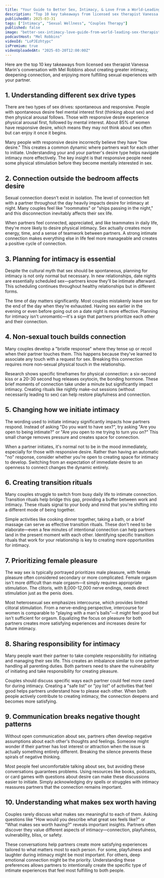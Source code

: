 ```yaml
---
title: "Your Guide to Better Sex, Intimacy, & Love From a World-Leading Sex Therapist"
description: "Top 10 key takeaways from licensed sex therapist Vanessa Marin's conversation with Mel Robbins about creating greater intimacy, deepening connection, and enjoying more fulfilling sexual experiences with your partner."
publishedAt: 2025-03-31
tags: ["Intimacy", "Sexual Wellness", "Couples Therapy"]
published: false
image: "better-sex-intimacy-love-guide-from-world-leading-sex-therapist.jpg"
podcastHost: "Mel Robbins"
videoId: "LoPJEzhtypc"
isPremium: true
videoUploadedAt: "2025-03-20T12:00:00Z"
---
```



<PodcastSummaryPageLayout frontmatter={frontmatter}>

Here are the top 10 key takeaways from licensed sex therapist Vanessa Marin's conversation with Mel Robbins about creating greater intimacy, deepening connection, and enjoying more fulfilling sexual experiences with your partner.

## 1. Understanding different sex drive types

There are two types of sex drives: spontaneous and responsive. People with spontaneous desire feel mental interest first (thinking about sex) and then physical arousal follows. Those with responsive desire experience physical arousal first, followed by mental interest. About 85% of women have responsive desire, which means they may not think about sex often but can enjoy it once it begins.

Many people with responsive desire incorrectly believe they have "low desire." This creates a common dynamic where partners wait for each other to initiate. Understanding your and your partner's desire type helps navigate intimacy more effectively. The key insight is that responsive people need some physical stimulation before they become mentally interested in sex.

## 2. Connection outside the bedroom affects desire

Sexual connection doesn't exist in isolation. The level of connection felt with a partner throughout the day heavily impacts desire for intimacy at night. Many couples feel like "roommates" or "ships passing in the night," and this disconnection inevitably affects their sex life.

When partners feel connected, appreciated, and like teammates in daily life, they're more likely to desire physical intimacy. Sex actually creates more energy, time, and a sense of teamwork between partners. A strong intimate connection makes everything else in life feel more manageable and creates a positive cycle of connection.

## 3. Planning for intimacy is essential

Despite the cultural myth that sex should be spontaneous, planning for intimacy is not only normal but necessary. In new relationships, date nights are essentially scheduled sex—partners know they'll be intimate afterward. This scheduling continues throughout healthy relationships but in different forms.

The time of day matters significantly. Most couples mistakenly leave sex for the end of the day when they're exhausted. Having sex earlier in the evening or even before going out on a date night is more effective. Planning for intimacy isn't unromantic—it's a sign that partners prioritize each other and their connection.

## 4. Non-sexual touch builds connection

Many couples develop a "bristle response" where they tense up or recoil when their partner touches them. This happens because they've learned to associate any touch with a request for sex. Breaking this connection requires more non-sexual physical touch in the relationship.

Research shows specific timeframes for physical connection: a six-second kiss or a 20-30 second hug releases oxytocin, the bonding hormone. These brief moments of connection take under a minute but significantly impact intimacy. Creating rituals like nightly make-out sessions (without necessarily leading to sex) can help restore playfulness and connection.

## 5. Changing how we initiate intimacy

The wording used to initiate intimacy significantly impacts how partners respond. Instead of asking "Do you want to have sex?", try asking "Are you open to being intimate?" or "Are you open to me trying to turn you on?" This small change removes pressure and creates space for connection.

When a partner initiates, it's normal not to be in the mood immediately, especially for those with responsive desire. Rather than having an automatic "no" response, consider whether you're open to creating space for intimacy to develop. Switching from an expectation of immediate desire to an openness to connect changes the dynamic entirely.

## 6. Creating transition rituals

Many couples struggle to switch from busy daily life to intimate connection. Transition rituals help bridge this gap, providing a buffer between work and intimacy. These rituals signal to your body and mind that you're shifting into a different mode of being together.

Simple activities like cooking dinner together, taking a bath, or a brief massage can serve as effective transition rituals. These don't need to be elaborate—even a few minutes of intentional connection can help partners land in the present moment with each other. Identifying specific transition rituals that work for your relationship is key to creating more opportunities for intimacy.

## 7. Prioritizing female pleasure

The way sex is typically portrayed prioritizes male pleasure, with female pleasure often considered secondary or more complicated. Female orgasm isn't more difficult than male orgasm—it simply requires appropriate stimulation. The clitoris, with 8,000-12,000 nerve endings, needs direct stimulation just as the penis does.

Most heterosexual sex emphasizes intercourse, which provides limited clitoral stimulation. From a nerve-ending perspective, intercourse for women is comparable to "playing with a man's balls"—it might feel good but isn't sufficient for orgasm. Equalizing the focus on pleasure for both partners creates more satisfying experiences and increases desire for future intimacy.

## 8. Sharing responsibility for intimacy

Many people want their partner to take complete responsibility for initiating and managing their sex life. This creates an imbalance similar to one partner handling all parenting duties. Both partners need to share the vulnerability of initiating and take responsibility for creating pleasure.

Couples should discuss specific ways each partner could feel more cared for during intimacy. Creating a "safe list" or "joy list" of activities that feel good helps partners understand how to please each other. When both people actively contribute to creating intimacy, the connection deepens and becomes more satisfying.

## 9. Communication breaks negative thought patterns

Without open communication about sex, partners often develop negative assumptions about each other's thoughts and feelings. Someone might wonder if their partner has lost interest or attraction when the issue is actually something entirely different. Breaking the silence prevents these spirals of negative thinking.

Most people feel uncomfortable talking about sex, but avoiding these conversations guarantees problems. Using resources like books, podcasts, or card games with questions about desire can make these discussions easier to initiate. Simply acknowledging dry spells or struggles with intimacy reassures partners that the connection remains important.

## 10. Understanding what makes sex worth having

Couples rarely discuss what makes sex meaningful to each of them. Asking questions like "How would you describe what great sex feels like?" or "What makes sex worth having?" reveals important insights. Partners often discover they value different aspects of intimacy—connection, playfulness, vulnerability, bliss, or safety.

These conversations help partners create more satisfying experiences tailored to what matters most to each person. For some, playfulness and laughter during intimacy might be most important. For others, deep emotional connection might be the priority. Understanding these preferences allows partners to intentionally create the specific type of intimate experiences that feel most fulfilling to both people.

</PodcastSummaryPageLayout>
